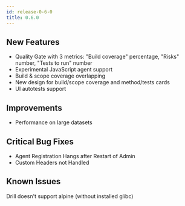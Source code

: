 ```yaml
---
id: release-0-6-0
title: 0.6.0
---
```


## New Features
* Quality Gate with 3 metrics: "Build coverage" percentage, "Risks" number, "Tests to run" number
* Experimental JavaScript agent support
* Build & scope coverage overlapping 
* New design for build/scope coverage and method/tests cards
* UI autotests support 

## Improvements
* Performance on large datasets

## Critical Bug Fixes
* Agent Registration Hangs after Restart of Admin
* Custom Headers not Handled

## Known Issues
Drill doesn't support alpine (without installed glibc)